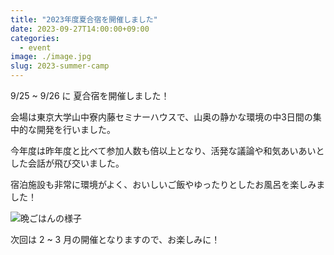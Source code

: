 ```yaml
---
title: "2023年度夏合宿を開催しました"
date: 2023-09-27T14:00:00+09:00
categories:
  - event
image: ./image.jpg
slug: 2023-summer-camp
---
```


9/25 ~ 9/26 に 夏合宿を開催しました！

会場は東京大学山中寮内藤セミナーハウスで、山奥の静かな環境の中3日間の集中的な開発を行いました。

今年度は昨年度と比べて参加人数も倍以上となり、活発な議論や和気あいあいとした会話が飛び交いました。

宿泊施設も非常に環境がよく、おいしいご飯やゆったりとしたお風呂を楽しみました！

![晩ごはんの様子](./dinner.jpg)

次回は 2 ~ 3 月の開催となりますので、お楽しみに！